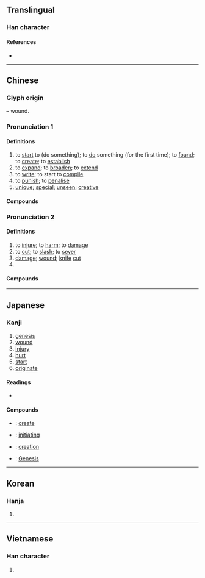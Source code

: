 {{character info/new}}
{{also|创|剙}}
==Translingual==

===Han character===
{{Han char|rn=18|rad=刀|as=10|sn=12|four=82600|canj=ORLN|ids=⿰倉刂}}

====References====
* {{Han ref|kx=0143.020|dkj=02127|dj=0323.110|hdz=10350.150|uh=5275|ud=21109|bh=B3D0|bd=46032}}

----

==Chinese==
{{zh-forms|s=创|alt=刅,剏,剙,瘡,𠛂,𠛲,𠝀,𠞴,𠟐,𨱠,𠛝}}

===Glyph origin===
{{Han etyl}}
{{Han compound|倉|刀|alt2=刂|ls=psc|c1=p|c2=s|t2=knife}} – wound.

===Pronunciation 1===
{{zh-pron
|m=chuàng
|c=cong3
|h=pfs=chhóng
|md=cháung
|mn=chhòng
|w=2tshaan
|mc=2
|oc=2,2
|cat=v,a
}}

====Definitions====
{{zh-hanzi}}

# to [[start]] to (do something); to [[do]] something (for the first time); to [[found]]; to [[create]]; to [[establish]]
# to [[expand]]; to [[broaden]]; to [[extend]]
# to [[write]]; to start to [[compile]]
# to [[punish]]; to [[penalise]]
# [[unique]]; [[special]]; [[unseen]]; [[creative]]

====Compounds====
{{zh-der|fold=1|創造|初創|別創新格|創下|創世紀|創作|創刊|創制|創制權|創匯|創始|創建|創意|創意指導|創意曲|創意造言|創收|創新|創校|創業|創業垂統|創業守成|創業維艱|創業興家|創獲|創稿|創立|創紀錄|創舉|創見|創設|創議|創辦|創辦人|創造力|始創|新創|獨創|獨創一格|締創|自創|自創新意|草創|開創|首創}}

===Pronunciation 2===
{{zh-pron
|m=chuāng
|c=cong1
|h=pfs=chhóng
|md=chŏng
|mn=chhong/chhòng/chhng
|mn_note=chhong/chhòng - literary; chhng - vernacular
|w=1tshaan
|mc=1
|oc=1,1
|cat=v,n
}}

====Definitions====
{{zh-hanzi}}

# to [[injure]]; to [[harm]]; to [[damage]]
# to [[cut]]; to [[slash]]; to [[sever]]
# [[damage]]; [[wound]]; [[knife]] [[cut]]
# {{zh-alt-form|瘡|[[scar]]}}

====Compounds====
{{zh-der|fold=1|創傷|創口|創夷|創痕|創痛|刀創藥|創面|受創|百孔千創|裹創|重創|金創|創鉅痛深}}

----

==Japanese==

===Kanji===
{{ja-kanji|grade=6|rs=刀10}}

# [[genesis]]
# [[wound]]
# [[injury]]
# [[hurt]]
# [[start]]
# [[originate]]

====Readings====
* {{ja-readings|goon=[[しょう]] (shō)|nanori=[[はじむ]] (hajimu)|kanon=[[そう]] (sō)|kun=[[きず]] (kizu), [[はじめる]] (hajimeru), [[つくる]] (tsukuru)}}

====Compounds====
* {{ja-r|創作|そうさく}}: [[create]]
* {{ja-r|創始|そうし}}: [[initiating]]
* {{ja-r|創造|そうぞう}}: [[creation]]
* {{ja-r|創世記|^そうせいき}}: [[Genesis]]

----

==Korean==

===Hanja===
{{ko-hanja|hangeul=[[창]]|rv=chang|mr=ch'ang}}

# {{defn|lang=ko|sort=刀10}}

----

==Vietnamese==

===Han character===
{{vi-hantu|[[sáng]], [[sang]]|rs=刀10}}

# {{defn|lang=vi|sort=刀10}}